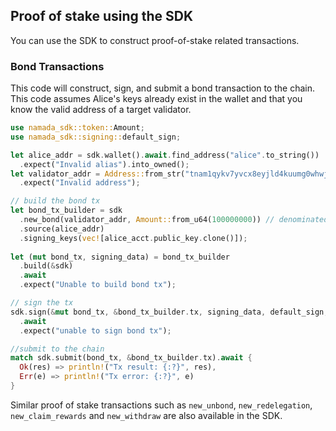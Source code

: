 ## Proof of stake using the SDK

You can use the SDK to construct proof-of-stake related transactions.

### Bond Transactions
This code will construct, sign, and submit a bond transaction to the chain. This code assumes Alice's keys already exist in the wallet 
and that you know the valid address of a target validator.

```rust 
use namada_sdk::token::Amount;
use namada_sdk::signing::default_sign;

let alice_addr = sdk.wallet().await.find_address("alice".to_string())
  .expect("Invalid alias").into_owned();
let validator_addr = Address::from_str("tnam1qykv7yvcx8eyjld4kuumg0whwjq8usulwy7uhlsw")
  .expect("Invalid address");

// build the bond tx
let bond_tx_builder = sdk
  .new_bond(validator_addr, Amount::from_u64(100000000)) // denominated amount, ie. 100 NAM
  .source(alice_addr)
  .signing_keys(vec![alice_acct.public_key.clone()]);
  
let (mut bond_tx, signing_data) = bond_tx_builder
  .build(&sdk)
  .await
  .expect("Unable to build bond tx");

// sign the tx
sdk.sign(&mut bond_tx, &bond_tx_builder.tx, signing_data, default_sign, ())
  .await
  .expect("unable to sign bond tx");

//submit to the chain
match sdk.submit(bond_tx, &bond_tx_builder.tx).await {
  Ok(res) => println!("Tx result: {:?}", res),
  Err(e) => println!("Tx error: {:?}", e) 
}
```

Similar proof of stake transactions such as `new_unbond`, `new_redelegation`, `new_claim_rewards` and `new_withdraw` are also available in the SDK.

